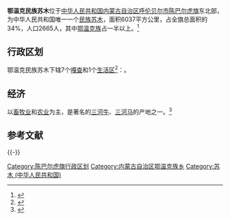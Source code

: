 {{Coord|49|47|28|N|120|05|21|E|region:CN_type:city|display=title}}
{{中国乡级行政区
|行政区全称 =鄂温克民族苏木
|景观照片文件名 =
|景观照片描述 =
|汉语拼音 =
|其他语言 = 
|其他语言名称 = 
|位置图文件名 = 
|位置图描述 = 
|自定义图片=
|上级行政区 = [[内蒙古|内蒙古]][[呼伦贝尔市|呼伦贝尔市]][[陈巴尔虎旗|陈巴尔虎旗]]
|行政区类别 = [[苏木_(行政区划)|苏木]]
|行政区划代码 =150725201
|行政区划 = 
|村委会 = 
|居委会 =
|建置时间 = 1953年
|领导职位 = 
|领导名称 = 
|政府驻地 = 
|毗邻 = 
|地理坐标 = 
|总面积 =6037平方公里
|总人口 =2665
|邮政编码 =021512
|电话区号 = 0470
}}

'''鄂温克民族苏木'''位于[[中华人民共和国|中华人民共和国]][[内蒙古自治区|内蒙古自治区]][[呼伦贝尔市|呼伦贝尔市]][[陈巴尔虎旗|陈巴尔虎旗]]东北部，为中华人民共和国唯一一个[[民族苏木|民族苏木]]，面积6037平方公里，占全旗总面积的34%，人口2665人，其中[[鄂温克族|鄂温克族]]占一半以上。<ref>{{cite web | language = zh-cn | publisher = 内蒙古自治区民族宗教网 | title = 陈巴尔虎旗鄂温克苏木 | url = http://www.nmgmzw.gov.cn/Article.aspx?Id=20802 | date = 2010-05-01 | accessdate = 2011-10-02 | deadurl = yes | archiveurl = https://web.archive.org/web/20110109015929/http://www.nmgmzw.gov.cn/Article.aspx?Id=20802 | archivedate = 2011-01-09 }}</ref>

== 行政区划 ==

鄂温克民族苏木下辖7个[[嘎查|嘎查]]和1个[[居民委员会|生活区]]<ref>{{PRC admin/ref sgc|15/07/25/201/000}}</ref>：{{PRC admin/children|15/07/25/201/000}}。

== 经济 ==

以[[畜牧业|畜牧业]]和[[农业|农业]]为主，是著名的[[三河牛|三河牛]]、[[三河马|三河马]]的产地之一。<ref>{{cite web | language = zh-cn | publisher = 中国民族报 | title = 奋力推进鄂温克民族苏木全面建设小康社会步伐 | url = http://www.szwz.gov.cn/zwgk/showpage.asp?id=3286 | date = 2003-07-15 | accessdate = 2011-10-02 | deadurl = yes | archiveurl = https://archive.is/20120805183113/http://www.szwz.gov.cn/zwgk/showpage.asp?id=3286 | archivedate = 2012-08-05 }}</ref>

== 参考文献 ==
{{Reflist}}

{{-}}
{{陈巴尔虎旗行政区划}}

[[Category:陈巴尔虎旗行政区划|Category:陈巴尔虎旗行政区划]]
[[Category:内蒙古自治区鄂温克族乡|Category:内蒙古自治区鄂温克族乡]]
[[Category:苏木_(中华人民共和国)|Category:苏木 (中华人民共和国)]]

{{内蒙古行政区划小作品}}